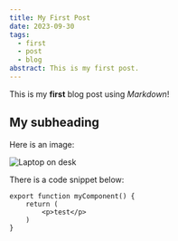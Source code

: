 ```yaml
---
title: My First Post
date: 2023-09-30
tags:
  - first
  - post
  - blog
abstract: This is my first post.
---
```


This is my **first** blog post using _Markdown_!

## My subheading

Here is an image:

![Laptop on desk](/img/laptop.jpg)

There is a code snippet below:

```
export function myComponent() {
    return (
        <p>test</p>
    )
}
```
